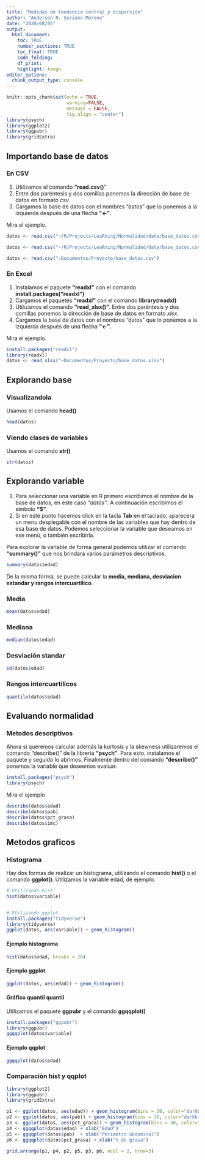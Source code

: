 ---
title: "Medidas de tendencia central y dispersión"
author: "Anderson N. Soriano-Moreno"
date: "2020/08/05"
output: 
  html_document:
    toc: TRUE
    number_sections: TRUE
    toc_float: TRUE
    code_folding:
    df_print: 
    highlight: tango
editor_options: 
  chunk_output_type: console
---

```{r setup, include=FALSE}
knitr::opts_chunk$set(echo = TRUE,
                      warning=FALSE,
                      message = FALSE,
                      fig.align = "center")
library(psych)
library(ggplot2)
library(ggpubr)
library(gridExtra)
```

## Importando base de datos  

### En CSV

1. Utilizamos el comando **"read.csv()**" 
2. Entre dos paréntesis y dos comillas ponemos la dirección de base de datos en formato *csv*.
3. Cargamos la base de datos con el nombres "datos" que lo ponemos a la izquierda después de una flecha **"<-"**. 

Mira el ejemplo.

```{r, echo=F}
datos <- read.csv("~/R/Projects/LeaRning/Normalidad/data/base_datos.csv")

datos <- read.csv("~/R/Projects/LeaRning/Normalidad/data/base_datos.csv")
```

```{r, eval=F}
datos <- read.csv("~Documentos/Proyecto/base_datos.csv")
```

### En Excel

1. Instalamos el paquete **"readxl"** con el comando **install.packages("readxl")**
2. Cargamos el paquetes **"readxl"** con el comando **library(readxl)**
3. Utilizamos el comando **"read_xlsx()"**. Entre dos paréntesis y dos comillas ponemos la dirección de base de datos en formato *xlsx*.
5. Cargamos la base de datos con el nombres "datos" que lo ponemos a la izquierda después de una flecha **"<-"**. 

Mira el ejemplo.

```{r echo=TRUE, eval=F}
install.packages("readxl")
library(readxl)
datos <- read_xlsx("~Documentos/Proyecto/base_datos.xlsx")
```

## Explorando base

### Visualizandola

Usamos el comando **head()**

```{r}
head(datos)
```

### Viendo clases de variables

Usamos el comando **str()**

```{r}
str(datos)
```

## Explorando variable

1. Para seleccionar una variable en R primero escribimos el nombre de la base de datos, en este caso *"datos"*. A continuación escribimos el símbolo **"$"**. 
2. Si en este punto hacemos click en la tacla **Tab** en el taclado, aparecera un menu desplegable con el nombre de las variables que hay dentro de esa base de datos. Podemos seleccionar la variable que deseamos en ese menú, o también escribirla.

Para explorar la variable de forma general podemos utilizar el comando **"summary()"** que nos brindará varios parámetros descriptivos.

```{r}
summary(datos$edad)
```

De la misma forma, se puede calcular la **media, mediana, desviacion estandar y rangos intercuartílico**.

### Media
```{r}
mean(datos$edad)
```
### Mediana
```{r}
median(datos$edad)
```
### Desviación standar
```{r}
sd(datos$edad)
```
### Rangos intercuartílicos
```{r}
quantile(datos$edad)
```

## Evaluando normalidad

### Metodos descriptivos

Ahora si queremos calcular además la kurtosis y la skewness utilizaremos el comando "describe()" de la librería **"psych"**. Para esto,  instalamos el paquete y seguido lo abrimos. Finalmente dentro del comando **"describe()"** ponemos la variable que deseemos evaluar.

```{r, eval=F}
install.packages("psych")
library(psych)
```

Mira el ejemplo

```{r}
describe(datos$edad)
describe(datos$pab)
describe(datos$pct_grasa)
describe(datos$imc)
```

## Metodos graficos

### Histograma

Hay dos formas de realizar un histograma, utilizando el comando **hist()** o el comando **ggplot()**. Utilizamos la variable edad, de ejemplo.


```{r, eval=F}
# Utilizando hist
hist(datos$variable)


# Utilizando ggplot
install.packages("tidyverse")
library(tidyverse)
ggplot(datos, aes(variable)) + geom_histogram()
```

#### Ejemplo histograma
```{r}
hist(datos$edad, breaks = 20)
```

#### Ejemplo ggplot
```{r}
ggplot(datos, aes(edad)) + geom_histogram()
```

#### Gráfico quantil quantil

Utilizamos el paquete **ggpubr** y el comando **ggqqplot()**

```{r, eval=F}
install.packages("ggpubr")
library(ggpubr)
ggqqplot(datos$variable)
```

#### Ejemplo qqplot

```{r}
ggqqplot(datos$edad)
```

### Comparación hist y qqplot

```{r, echo=F}
library(ggplot2)
library(ggpubr)
library(gridExtra)

p1 <- ggplot(datos, aes(edad)) + geom_histogram(bins = 30, color="darkblue", fill="lightblue") + theme_minimal() + xlab("Edad")
p2 <- ggplot(datos, aes(pab)) + geom_histogram(bins = 30, color="darkblue", fill="lightblue") + theme_minimal() + xlab("Perimetro abdominal")
p3 <- ggplot(datos, aes(pct_grasa)) + geom_histogram(bins = 30, color="darkblue", fill="lightblue") + theme_minimal() + xlab("% de grasa")
p4 <- ggqqplot(datos$edad) + xlab("Edad")
p5 <- ggqqplot(datos$pab)  + xlab("Perimetro abdominal")
p6 <- ggqqplot(datos$pct_grasa) + xlab("% de grasa")

grid.arrange(p1, p4, p2, p5, p3, p6, ncol = 2, nrow=3)
```





